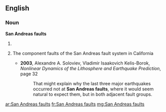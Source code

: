 ==English==
===Noun===
'''San Andreas faults'''
# {{plural of|San Andreas fault}}
# {{geology}} The component faults of the San Andreas fault system in California
#*'''2003''', Alexandre A. Soloviev, Vladimir Isaakovich Kelis-Borok, ''Nonlinear Dynamics of the Lithosphere and Earthquake Prediction'', page 32
#*: That might explain why the last three major earthquakes occurred not at '''San Andreas faults''', where it would seem natural to expect them, but in both adjacent fault groups.

[[ar:San Andreas faults]]
[[fr:San Andreas faults]]
[[mg:San Andreas faults]]